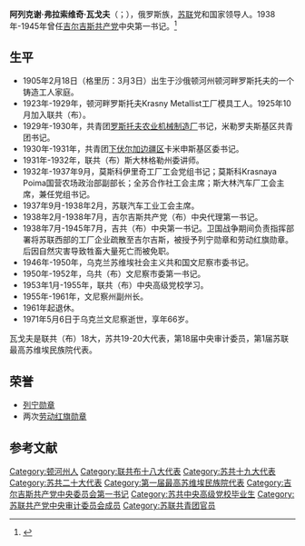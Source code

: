 {{Prose|time=2020-11-13T00:48:19+00:00}}
'''阿列克谢·弗拉索维奇·瓦戈夫'''（{{lang-ru|Алексе́й Вла́сович Ва́гов}}；{{bd|1905年|2月18日（格里历：3月3日）|1971年|5月6日}}），俄罗斯族，[[苏联|苏联]]党和国家领导人。1938年-1945年曾任[[吉尔吉斯共产党|吉尔吉斯共产党]]中央第一书记。<ref>{{Cite web|title=Справочник по истории Коммунистической партии и Советского Союза 1898 - 1991|url=http://www.knowbysight.info/VVV/01683.asp}}</ref>

{{Infobox officeholder
|original_name  = Алексе́й Вла́сович Ва́гов
|name           = 阿列克谢·弗拉索维奇·瓦戈夫
|image          = 
|office         = [[吉尔吉斯共产党|吉尔吉斯共产党]]中央第一书记
|term_start     = 1938年2月24日
|term_end       = 1945年7月26日
|predecessor    = [[马克西姆·基洛维奇·阿莫索夫|马克西姆·基洛维奇·阿莫索夫]]
|successor      = [[尼古拉·谢苗诺维奇·波戈柳波夫|尼古拉·谢苗诺维奇·波戈柳波夫]]
|birth_date     = {{OldStyleDate|1905年|3月3日|2月18日}}
|birth_place    = {{flag|Russian Empire}}[[顿河州|顿河州]][[顿河畔罗斯托夫|顿河畔罗斯托夫]]
|death_date     = {{Death date and age|1971|5|6|1905|3|3}}
|death_place    = {{URS}}[[乌克兰苏维埃社会主义共和国|乌克兰苏维埃社会主义共和国]][[文尼察|文尼察]]
|party          = [[苏联共产党|苏联共产党]]
|nationality   = {{flag|Russian Empire}}（1905－1917）<br>{{flag|Russian SFSR|1918}}（1918-1922）<br>{{URS}}（1922－1971）
|occupation     =  政治家
|awards={{{!}} style="background:transparent"
{{!}} {{列宁勋章}} {{!!}} {{劳动红旗勋章}}{{!!}}{{劳动红旗勋章}}
{{!}}}
}}

== 生平 ==
* 1905年2月18日（格里历：3月3日）出生于沙俄顿河州顿河畔罗斯托夫的一个铸造工人家庭。
* 1923年-1929年，顿河畔罗斯托夫Krasny Metallist工厂模具工人。1925年10月加入联共（布）。
* 1929年-1930年，共青团[[罗斯托夫农业机械制造厂|罗斯托夫农业机械制造厂]]书记，米勒罗夫斯基区共青团书记。
* 1930年-1931年，共青团[[下伏尔加边疆区|下伏尔加边疆区]]卡米申斯基区委书记。
* 1931年-1932年，联共（布）斯大林格勒州委讲师。
* 1932年-1937年9月，莫斯科伊里奇工厂工会党组书记；莫斯科Krasnaya Poima国营农场政治部副部长；全苏合作社工会主席；斯大林汽车厂工会主席，兼任党组书记。
* 1937年9月-1938年2月，苏联汽车工业工会主席。
* 1938年2月-1938年7月，吉尔吉斯共产党（布）中央代理第一书记。
* 1938年7月-1945年7月，吉共（布）中央第一书记。卫国战争期间负责指挥部署将苏联西部的工厂企业疏散至吉尔吉斯，被授予列宁勋章和劳动红旗勋章。后因自然灾害导致牲畜大量死亡而被免职。
* 1946年-1950年，乌克兰苏维埃社会主义共和国文尼察市委书记。
* 1950年-1952年，乌共（布）文尼察市委第一书记。
* 1953年1月-1955年，联共（布）中央高级党校学习。
* 1955年-1961年，文尼察州副州长。
* 1961年起退休。
* 1971年5月6日于乌克兰文尼察逝世，享年66岁。
瓦戈夫是联共（布）18大，苏共19-20大代表，第18届中央审计委员，第1届苏联最高苏维埃民族院代表。

== 荣誉 ==
* [[列宁勋章|列宁勋章]]
* 两次[[劳动红旗勋章|劳动红旗勋章]]

== 参考文献 ==
{{Reflist}}

[[Category:顿河州人|Category:顿河州人]]
[[Category:联共布十八大代表|Category:联共布十八大代表]]
[[Category:苏共十九大代表|Category:苏共十九大代表]]
[[Category:苏共二十大代表|Category:苏共二十大代表]]
[[Category:第一届最高苏维埃民族院代表|Category:第一届最高苏维埃民族院代表]]
[[Category:吉尔吉斯共产党中央委员会第一书记|Category:吉尔吉斯共产党中央委员会第一书记]]
[[Category:苏共中央高级党校毕业生|Category:苏共中央高级党校毕业生]]
[[Category:苏联共产党中央审计委员会成员|Category:苏联共产党中央审计委员会成员]]
[[Category:苏联共青团官员|Category:苏联共青团官员]]